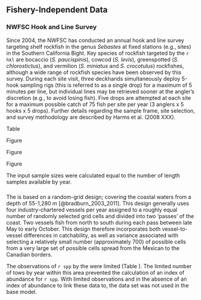 ## Fishery-Independent Data

### NWFSC Hook and Line Survey

Since 2004, the NWFSC has conducted an annual hook and line survey targeting shelf rockfish in the genus *Sebastes* at fixed stations (e.g., sites) in the Southern California Bight. Key species of rockfish targeted by the `r hkl` are bocaccio (*S. paucispinis*), cowcod (*S. levis*), greenspotted (*S. chlorostictus*), and vermilion (*S. miniatus* and *S. crocotulus*) rockfishes, although a wide range of rockfish species have been observed by this survey. During each site visit, three deckhands simultaneously deploy 5-hook sampling rigs (this is referred to as a single drop) for a maximum of 5 minutes per line, but individual lines may be retrieved sooner at the angler's discretion (e.g., to avoid losing fish). Five drops are attempted at each site for a maximum possible catch of 75 fish per site per year (3 anglers x 5 hooks x 5 drops). Further details regarding the sample frame, site selection, and survey methodology are described by Harms et al. (2008  XXX). 

Table \ref{tab:hkl-len}

Figure \ref{fig:hkl-len-data}

Figure \ref{fig:mean-hkl-len-data}

Figure \ref{fig:hkl-index}

The input sample sizes were calculated equal to the number of length samples available by year. 

### \acrlong{s-wcgbt}

The \Gls{s-wcgbt} is based on a random-grid design; covering the coastal waters from a depth of 55-1,280 m [@bradburn_2003_2011]. This design generally uses four industry-chartered vessels per year assigned to a roughly equal number of randomly selected grid cells and divided into two 'passes' of the coast. Two vessels fish from north to south during each pass between late May to early October. This design therefore incorporates both vessel-to-vessel differences in catchability,
as well as variance associated with selecting a relatively small number (approximately 700) of possible cells from a very large set of possible cells spread from the Mexican to the Canadian borders.

The observations of `r spp` by the \Gls{s-wcgbt} were limited (Table \ref{tab:wcgbts-len}). The limited number of tows by year within this area prevented the calculation of an index of abundance for `r spp`. With limited observations and in the absence of an index of abundance to link these data to, the data set was not used in the base model.
